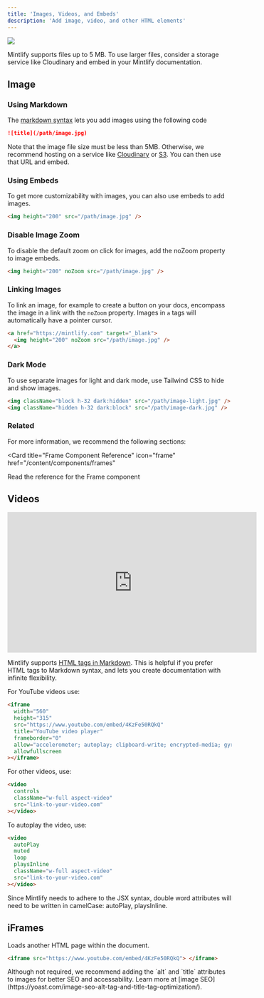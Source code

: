 ```yaml
---
title: 'Images, Videos, and Embeds'
description: 'Add image, video, and other HTML elements'
---
```


<img
  className="rounded-md"
  src="https://mintlify-assets.b-cdn.net/bigbend.jpg"
/>

<Info>
  Mintlify supports files up to 5 MB. To use larger files, consider a storage
  service like Cloudinary and embed in your Mintlify documentation.
</Info>

## Image

### Using Markdown

The [markdown syntax](https://www.markdownguide.org/basic-syntax/#images) lets you add images using the following code

```md
![title](/path/image.jpg)
```

Note that the image file size must be less than 5MB. Otherwise, we recommend hosting on a service like [Cloudinary](https://cloudinary.com/) or [S3](https://aws.amazon.com/s3/). You can then use that URL and embed.

### Using Embeds

To get more customizability with images, you can also use embeds to add images.

```html
<img height="200" src="/path/image.jpg" />
```

### Disable Image Zoom

To disable the default zoom on click for images, add the noZoom property to image embeds.

```html
<img height="200" noZoom src="/path/image.jpg" />
```

### Linking Images

To link an image, for example to create a button on your docs, encompass the image in a link with the `noZoom` property. Images in `a` tags will automatically have a pointer cursor.

```html
<a href="https://mintlify.com" target="_blank">
  <img height="200" noZoom src="/path/image.jpg" />
</a>
```

### Dark Mode

To use separate images for light and dark mode, use Tailwind CSS to hide and show images.

```html
<img className="block h-32 dark:hidden" src="/path/image-light.jpg" />
<img className="hidden h-32 dark:block" src="/path/image-dark.jpg" />
```

### Related

For more information, we recommend the following sections:

<Card
  title="Frame Component Reference"
  icon="frame"
  href="/content/components/frames"
>
  Read the reference for the Frame component
</Card>

## Videos

<iframe
  width="560"
  height="315"
  src="https://www.youtube.com/embed/4KzFe50RQkQ"
  title="YouTube video player"
  frameBorder="0"
  allow="accelerometer; autoplay; clipboard-write; encrypted-media; gyroscope; picture-in-picture"
  allowFullScreen
></iframe>

<br />

<Tip>

Mintlify supports [HTML tags in Markdown](https://www.markdownguide.org/basic-syntax/#html). This is helpful if you prefer HTML tags to Markdown syntax, and lets you create documentation with infinite flexibility.

</Tip>

For YouTube videos use:

```html
<iframe
  width="560"
  height="315"
  src="https://www.youtube.com/embed/4KzFe50RQkQ"
  title="YouTube video player"
  frameborder="0"
  allow="accelerometer; autoplay; clipboard-write; encrypted-media; gyroscope; picture-in-picture"
  allowfullscreen
></iframe>
```

For other videos, use:

```html
<video
  controls
  className="w-full aspect-video"
  src="link-to-your-video.com"
></video>
```

To autoplay the video, use:

```html
<video
  autoPlay
  muted
  loop
  playsInline
  className="w-full aspect-video"
  src="link-to-your-video.com"
></video>
```

<Warning>
Since Mintlify needs to adhere to the JSX syntax, double word attributes will need to 
be written in camelCase: autoPlay, playsInline.
</Warning>

## iFrames

Loads another HTML page within the document.

```html
<iframe src="https://www.youtube.com/embed/4KzFe50RQkQ"> </iframe>
```

<Tip>
  Although not required, we recommend adding the `alt` and `title` attributes to
  images for better SEO and accessability. Learn more at [image
  SEO](https://yoast.com/image-seo-alt-tag-and-title-tag-optimization/).
</Tip>
